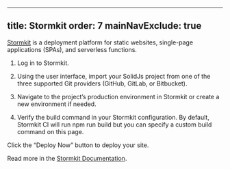 
---
title: Stormkit
order: 7
mainNavExclude: true
---


[Stormkit](https://www.stormkit.io) is a deployment platform for static websites, single-page applications (SPAs), and serverless functions.

1. Log in to Stormkit.

2. Using the user interface, import your SolidJs project from one of the three supported Git providers (GitHub, GitLab, or Bitbucket).

3. Navigate to the project’s production environment in Stormkit or create a new environment if needed.

4. Verify the build command in your Stormkit configuration. By default, Stormkit CI will run npm run build but you can specify a custom build command on this page.

Click the “Deploy Now” button to deploy your site.

Read more in the [Stormkit Documentation](https://stormkit.io/docs).
